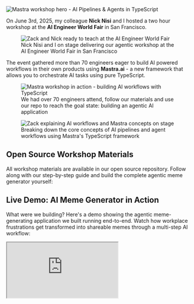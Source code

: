 


<Image src="https://zackproser.b-cdn.net/images/mastra-workshop-hero.webp" width={800} height={600} alt="Mastra workshop hero - AI Pipelines & Agents in TypeScript" />

On June 3rd, 2025, my colleague **Nick Nisi** and I hosted a two hour workshop at the **AI Engineer World Fair** in San Francisco.

<figure>
  <Image src="https://zackproser.b-cdn.net/images/zack-and-nick.webp" width={800} height={600} alt="Zack and Nick ready to teach at the AI Engineer World Fair" />
  <figcaption className="mt-2 text-center text-sm text-gray-600 dark:text-gray-400">
    Nick Nisi and I on stage delivering our agentic workshop at the AI Engineer World Fair in San Francisco
  </figcaption>
</figure>

The event gathered more than 70 engineers eager to build AI powered workflows in their own products using **Mastra.ai** - a new framework that allows you to orchestrate AI tasks using pure TypeScript.

<figure>
  <Image src="https://zackproser.b-cdn.net/images/mastra-workshop.gif" width={800} height={600} 
    alt="Mastra workshop in action - building AI workflows with TypeScript"
    width={640}
    height={360}
    className="rounded-lg shadow-lg"
  />
  <figcaption className="mt-2 text-center text-sm text-gray-600 dark:text-gray-400">
    We had over 70 engineers attend, follow our materials and use our repo to reach the goal state: building an agentic AI application 
  </figcaption>
</figure>

<figure>
  <Image src="https://zackproser.b-cdn.net/images/zack-explaining.webp" width={800} height={600} alt="Zack explaining AI workflows and Mastra concepts on stage" />
  <figcaption className="mt-2 text-center text-sm text-gray-600 dark:text-gray-400">
    Breaking down the core concepts of AI pipelines and agent workflows using Mastra's TypeScript framework
  </figcaption>
</figure>

## Open Source Workshop Materials

All workshop materials are available in our open source repository. Follow along with our step-by-step guide and build the complete agentic meme generator yourself:

<GitHubRepoCard 
  repo="workos/mastra-agents-meme-generator" 
  className="my-6"
  fallbackTitle="mastra-agents-meme-generator"
  fallbackDescription="Complete workshop materials for building AI-powered meme generators with Mastra.ai. Includes step-by-step guides, TypeScript workflows, and agentic AI patterns."
/>

## Live Demo: AI Meme Generator in Action

What were we building? Here's a demo showing the agentic meme-generating application we built running end-to-end. Watch how workplace frustrations get transformed into shareable memes through a multi-step AI workflow:

<div style={{ position: 'relative', width: '100%', height: 0, paddingBottom: '56.25%' }}>
  <iframe 
    src="https://www.youtube.com/embed/oZmaBSuxZVA" 
    style={{ position: 'absolute', top: 0, left: 0, width: '100%', height: '100%' }}
    allowFullScreen
    title="Mastra AI Workshop Demo"
  />
</div>

## How the AI Workflow Works

Users simply enter their random workplace frustrations - anything from "my meetings always run over" to "the deployment process is completely broken." Then our **4-step agentic workflow** takes over:

1. **🧠 Analyzes their frustrations** - Uses structured AI generation to extract and categorize the workplace pain points
2. **🎭 Selects the right base meme** - Searches through Imgflip's extensive template database to find the perfect format
3. **✍️ Humorously recaptions it** - Generates contextually funny text that transforms frustration into humor
4. **🚀 Creates and hosts it** - Produces the final shareable meme with a stable URL

The result? Common workplace struggles become genuinely funny, shareable content that teams can actually use.

## Key Learning Outcomes

By the end of the workshop, attendees had:

- ✅ Built a complete agentic workflow with multiple specialized steps
- ✅ Integrated external APIs (Imgflip, OpenAI) 
- ✅ Used structured generation for reliable data extraction
- ✅ Created a fun, shareable application that solves real problems
- ✅ Learned Mastra's agent and workflow patterns
- ✅ Gained experience with AI-powered workflows and step composition

## From Toy Example to Production Patterns

While we chose a humorous implementation for our workshop, the **patterns, architecture, and Mastra framework** we demonstrated are ideal for creating **enterprise-grade agentic applications**. The same workflow concepts apply whether you're building:

- **Customer Support Automation** - Multi-step ticket resolution workflows
- **Data Processing Pipelines** - ETL workflows with AI-powered transformations  
- **Content Generation Systems** - Marketing copy, documentation, and reports
- **Complex Business Logic** - Approval processes and intelligent routing

The modular, typed, and testable approach we used for meme generation scales directly to serious production use cases.

## The Meme Generation Pipeline: Technical Deep Dive

Our workshop demonstrates a complete **4-step agentic workflow** that transforms workplace frustrations into shareable memes:

### Understanding the Workflow Architecture

```typescript {theme: 'gruvbox-dark'}
// Our main agent orchestrates the entire meme generation process
const memeGeneratorAgent = new Agent({
  name: 'MemeGenerator',
  instructions: 'Help users turn their work frustrations into funny memes',
  workflows: {
    'meme-generation': memeGenerationWorkflow,
  },
});
```

The workflow consists of four modular, reusable steps:

1. **Extract Frustrations** - Parse user input and categorize workplace pain points
2. **Find Base Meme** - Select appropriate meme templates from Imgflip's API
3. **Generate Captions** - Create contextually funny text using AI
4. **Generate Meme** - Produce the final shareable meme image

### Step 1: Extract Frustrations with Structured Generation

One of Mastra's most powerful features is its integration with **structured generation** using Zod schemas and the Vercel AI SDK:

```typescript {theme: 'gruvbox-dark'}
const extractFrustrationsStep = createStep({
  id: 'extract-frustrations',
  description: 'Extract and categorize user frustrations from raw input',
  inputSchema: z.object({
    userInput: z.string().describe('Raw user input about work frustrations'),
  }),
  execute: async ({ inputData }) => {
    const result = await generateObject({
      model: openai('gpt-4'),
      schema: frustrationsSchema,
      prompt: `Extract frustrations from: ${inputData.userInput}`,
    });
    return result.object;
  },
});
```

The `frustrationsSchema` ensures reliable data extraction:

```typescript {theme: 'gruvbox-dark'}
const frustrationsSchema = z.object({
  primaryFrustration: z.string().describe('The main workplace frustration'),
  category: z.enum(['meetings', 'communication', 'process', 'technical', 'management']),
  intensity: z.number().min(1).max(10).describe('Frustration level from 1-10'),
  context: z.string().describe('Additional context about the situation')
});
```

### Step 2: Find Base Meme Templates

The second step searches Imgflip's extensive meme template database:

```typescript {theme: 'gruvbox-dark'}
const findBaseMemeStep = createStep({
  id: 'find-base-meme',
  description: "Get a diverse selection of meme templates from Imgflip's free API",
  inputSchema: frustrationsSchema.extend({
    analysis: z.object({
      message: z.string(),
    }),
  }),
  execute: async ({ inputData }) => {
    const data = await response.json();
    
    // Select templates that work well for workplace humor
    const selectedMemes = data.data.memes.slice(0, 10);
    return { templates: selectedMemes };
  },
});
```

### Step 3: Generate Contextual Captions

This step uses AI to create relevant, funny captions based on the extracted frustrations:

```typescript {theme: 'gruvbox-dark'}
const generateCaptionsStep = createStep({
  id: 'generate-captions',
  description: 'Generate meme captions based on frustrations and template',
  inputSchema: z.object({
    frustrations: frustrationsSchema,
    baseTemplate: memeTemplateSchema,
  }),
  execute: async ({ inputData }) => {
    const captions = await generateObject({
      model: openai('gpt-4'),
      schema: captionsSchema,
      prompt: `Create funny captions for ${inputData.baseTemplate.name} 
                     based on: ${inputData.frustrations}`,
    });
    return captions.object;
  },
});
```

### Step 4: Generate the Final Meme

The final step uses Imgflip's caption API to create the actual meme:

```typescript {theme: 'gruvbox-dark'}
const generateMemeStep = createStep({
  id: 'generate-meme',
  description: "Create a meme using Imgflip's caption API",
  inputSchema: z.object({
    baseTemplate: memeTemplateSchema,
    captions: captionsSchema,
  }),
  execute: async ({ inputData }) => {
    const formData = new URLSearchParams();
    formData.append('template_id', inputData.baseTemplate.id);
    formData.append('username', process.env.IMGFLIP_USERNAME || 'imgflip_hubot');
    formData.append('password', process.env.IMGFLIP_PASSWORD || 'imgflip_hubot');
    formData.append('text0', inputData.captions.topText);
    formData.append('text1', inputData.captions.bottomText);

      method: 'POST',
      headers: { 'Content-Type': 'application/x-www-form-urlencoded' },
      body: formData,
    });
    
    const result = await response.json();
    return { 
      imageUrl: result.data.url, 
      pageUrl: result.data.page_url 
    };
  },
});
```

## Real Examples from Our Workshop

Here are actual memes generated during our workshop, showcasing how workplace frustrations get transformed into shareable humor:

### Open Office Nightmares → Workplace Reality

<Image src="https://zackproser.b-cdn.net/images/good1.jpeg" width={800} height={600} alt="Open floor plan noise meme" />

*When they move all the engineers to an open floor plan with noisy co-workers...*

### Compensation Blues → The Talent Paradox

<Image src="https://zackproser.b-cdn.net/images/good2.png" width={800} height={600} alt="Excellent but underpaid meme" />

*Being told you're excellent at your job but somehow still underpaid...*

### The Helper's Dilemma → Salary Irony

<Image src="https://zackproser.b-cdn.net/images/good3.jpg" width={800} height={600} alt="Helping higher paid colleague meme" />

*When you refer an engineer who constantly asks for your help but gets paid more than you...*

<Image src="https://zackproser.b-cdn.net/images/good4.jpeg" width={800} height={600} alt="Salary disparity meme" />

*That awkward moment when your mentee's starting salary is higher than your current one...*

These examples demonstrate how our AI workflow transforms common workplace frustrations into contextually appropriate and genuinely funny memes that teams can actually share!

## Why Mastra.ai for Production Workflows

### Modular Step Design

Each workflow step is designed to be:

- **Modular**: Can be used independently or as part of larger workflows
- **Typed**: Uses Zod schemas for input/output validation  
- **Testable**: Can be tested in isolation using Mastra's built-in tools
- **Reusable**: Can be composed into different workflows

### Built-in Testing and Development

Mastra provides excellent development experience:

```bash {theme: 'gruvbox-dark'}
# Start the development server
npm run dev

# Visit the Mastra playground at http://localhost:4111
# Use the chat interface to test the complete workflow
```

### Error Handling and Reliability

The framework includes graceful error handling and recovery mechanisms, essential for production AI applications.

## Workshop Experience and Results

All of the materials are open source in the [mastra-agents-meme-generator](https://github.com/workos/mastra-agents-meme-generator) repo. We built the full app first, wrote up the steps in `workshop.md`, and staged each phase on a separate git branch so everyone could work at their own pace.

The hands-on format let attendees build a simple pipeline from scratch, then wrap it with an agent interface. Seeing the agents successfully complete tasks through our pipelines was an awesome moment for everyone in the room.

One of us stayed on the mic while the other roamed the room answering questions and fixing issues. This tag-team approach kept everyone moving forward and made sure no one fell behind.

We tied the workshop back to lessons from my [earlier talk at a16z](/blog/a16z-sf-dec-2023-ai-apps-production) about taking prototypes to production. This time, it was all coded live in TypeScript with the Mastra.ai SDK.

<Image src="https://zackproser.b-cdn.net/images/aie-workshop-fisheye.webp" width={800} height={600} alt="Workshop room fisheye view" />

By the end, almost every attendee succeeded in getting the finished agent running. The energy in the room was incredible, and we were fired up by how many developers were brainstorming ways to use Mastra.ai in their own workflows.

## Glowing Feedback from Attendees

The response from workshop attendees was overwhelmingly positive. Here's what engineers said about the experience:

<div className="grid grid-cols-1 md:grid-cols-2 gap-6 my-8">
  <Image src="https://zackproser.b-cdn.net/images/mastra-workshop-feedback-1.webp" width={800} height={600} alt="Workshop feedback highlighting practical learning" className="rounded-lg shadow-lg" />
  <Image src="https://zackproser.b-cdn.net/images/mastra-workshop-feedback-2.webp" width={800} height={600} alt="Workshop feedback praising hands-on approach" className="rounded-lg shadow-lg" />
</div>

The feedback validated our approach of combining humor with serious technical patterns - attendees appreciated both the engaging format and the practical, production-ready skills they gained.

## Beyond Memes: Enterprise Applications

While our workshop focused on meme generation, the same patterns apply to serious business applications:

### Workflow Types

- **Customer Support**: Multi-step ticket resolution workflows
- **Data Processing**: ETL pipelines with AI-powered transformations
- **Content Generation**: Marketing copy, documentation, reports
- **Business Logic**: Complex approval and routing processes

---

## Interested in AI Workshops for Your Team?

Want to bring hands-on AI training to your organization? I provide workshops and training sessions on building production AI workflows, agentic systems, and practical machine learning implementations.

<div className="bg-white dark:bg-gray-800 border border-gray-200 dark:border-gray-700 rounded-xl p-8 text-center">
  <h2 className="text-2xl font-bold text-gray-900 dark:text-white mb-4">Looking for Technical Training?</h2>
  <div className="text-gray-600 dark:text-gray-300 mb-6 max-w-2xl mx-auto">
    I'm available for corporate workshops, conference talks, and team training sessions on AI engineering, workflow automation, and developer tools. From hands-on coding sessions to strategic AI implementation planning.
  </div>
  <div className="flex flex-col sm:flex-row gap-4 justify-center">
    <Link
      href="/speaking"
      className="inline-flex items-center justify-center px-6 py-3 bg-blue-600 hover:bg-blue-700 text-white font-semibold rounded-md transition-colors"
    >
      View Speaking & Training Services
    </Link>
    <Link
      href="/contact"
      className="inline-flex items-center justify-center px-6 py-3 bg-gray-100 hover:bg-gray-200 dark:bg-gray-700 dark:hover:bg-gray-600 text-gray-900 dark:text-white font-semibold rounded-md transition-colors"
    >
      Get in Touch
    </Link>
  </div>
</div>

We can't wait to run more of these sessions in the future. If you want to follow along with the workshop materials yourself, head to the [mastra-agents-meme-generator](https://github.com/workos/mastra-agents-meme-generator) repo.
